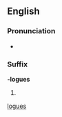 ==English==

===Pronunciation===
* {{a|UK}} {{IPA|/lɒgz/}}

===Suffix===
'''-logues''' {{p}}

# {{plural of|[[-logue#English|-logue]]}}

[[Category:English suffixes|logues]]